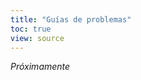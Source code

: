 ```yaml
---
title: "Guías de problemas"
toc: true
view: source
---
```


*Próximamente*

<!-- ## Guía 1: Teorema de Bayes y modelo Beta-Binomial -->

<!-- Recomiendo hacer, además de estos, los ejercicios de los capítulos 1 a 3 del libro [Bayes Rules!](https://www.bayesrulesbook.com/). -->

<!-- 1.  Supongamos que queremos averiguar cuál es la superficie de la Tierra cubierta por agua, $\theta$. Para eso, lanzamos al aire un globo terráqueo y al atraparlo, registramos si nuestro dedo índice de la mano derecha quedó marcando agua o tierra. De esta manera obtenemos una secuencia de muestras aleatorias de una variable $\text{Bernoulli}(\theta)$ independientes. -->

<!--     a.  Con ese procedimiento se obtienen 4 "agua" (**A**) y 11 "tierra" (**T**). Usando un prior uniforme para $\theta$, obtener la distribución posterior para $\theta$. -->
<!--     b.  Usando la distribución posterior calculada, obtener la distribución "posterior predictive" para las siguiente 5 muestras aleatorias -->
<!--     c.  Usar la distribución "posterior predictive" para calcular la probabilidad de obtener 3 o más **A** en las siguiente 5 realizaciones. -->

<!-- 2.  Siguiente el procedimiento del ejercicio anterior y partiendo de una distribución uniforme, graficar la distribución posterior luego de observar **A**. Luego, usando esa distribución posterior como prior, calcular y graficar la distribición posterior luego de observar **T**. Continuar este proceso para ver cómo se actualiza secuencialmente la distribución posterior cuando sucesivamente obtenemos (después de las dos primeras muestras aleatorias) **{A, A, A, T, A, T, A}**. -->

<!-- 3.  Repetir el ejercicio 2 pero partir de un prior triangular, con máximo en $\theta = 0.5$. Para hacerlo, hacer una aproximación de grilla para calcular la posterior. Esto es: -->

<!--     a.  Definir un vector de valores de $\theta$ en los cuales se quiere estimar la posterior. -->
<!--     b.  Calcular el prior para cada valor $\theta$ en esa grilla. -->
<!--     c.  Calcular la función de likelihood para valor del parámetro. -->
<!--     d.  Calcular la posterior no normalizada multiplicando el prior por el likelihood. -->
<!--     e.  Normalizar la posterior dividiendo por la suma de todos sus valores. -->

<!-- 4.  Crear una función que genere $N$ datos del proceso aleatorio descripto en el ejercicio 1 tomando como parámetros $N$ y $\theta$. Crear otra función que calcule la distribución posterior partiendo de un prior uniforme, genere muestras de esta distribución y con esas muestras devuelva un intervalo de credibilidad del 50% $\theta$. Con esta función, estimar el número mínimo de muestras aleatorias que se necesitan para estimar $\theta$ con un intervalo de credibilidad de ancho menor a 0.1. -->

<!-- 5.  Supongamos que estamos de espaldas a una mesa de pool separada en dos por una línea vertical. Juan y Alicia participan del siguiente juego. Tiran una pelota a la mesa que cae en un punto cualquiera, al azar. Si cae a la izquierda de la línea, Alicia gana 1 punto. Si cae a la derecha, Juan gana 1 punto. Gana el primero que llega a 6 puntos. Después de tirar 8 bolas, Alicia suma 5 puntos y Juan 3. -->

<!--     a.  Calcular la distribución posterior para la probabilidad $\theta$ de que Juan gane el juego. -->
<!--     b.  Tomar muestras de la posterior y con ellas obtener la esperanza de $\theta$. Comparar con el resultado visto en clase. -->
<!--     c.  Simular este juego para obtener la probabilidad esperada de que gana Juan el juego, entendida como la cantidad de veces que gana Juan el juego condicional a que va perdiendo 5 a 3. -->

<!-- ## Guía 2: Familias conjugadas -->

<!-- 1.  Se observa la realización de $n$ variables aleatorias Poisson independientes de parámetro $\lambda$. Escribir y graficar la función de Likelihood $L(\lambda)$ para cada caso: -->

<!--     a.  $(y_1,y_2,y_3) = (3, 7 ,19)$. -->
<!--     b.  $(y_1,y_2,y_3,y_4) = (12, 12 ,12, 0)$. -->
<!--     c.  $y_1 = 12$. -->
<!--     d.  $(y_1,y_2,y_3,y_4,y_5) = (16, 10 ,17, 11, 11)$. -->

<!-- 2.  Suponiendo un prior $\lambda \sim \text{Gamma}(24,2)$, especificar y graficar la distribución posterior para $\lambda$ correspondiente a cada escenario del ejercicio anterior. -->

<!-- 3.  Repetir el ejercicio anterior suponiendo un prior $\lambda \sim \text{Gamma}(2,2)$ -->

<!-- 4.  Supongamos que uno tiene una variable aleatoria $Y$ que puede modelar con una distribución geométrica. Es decir que $P(Y=y \mid \theta) = \theta ~ (1-\theta)^{y-1}$ para $y \in \{1, 2, 3, ...\}$. Se utiliza un prior $Beta(a,b)$ para $\theta$. -->

<!--     a.  ¿Qué situación se representa con una variable aleatoria geométrica? -->
<!--     b.  Derivar la distribución posterior para $\theta$ suponiendo que se observó $Y=y$. Identificar la distribución encontrada y sus parámetros. -->
<!--     c.  El modelo Beta es un prior conjugado de la Geométrica? -->

<!-- 5.  Supongamos que $\lambda$ es el promedio del número total de goles por partido del mundial de fútbol femenino. En este ejercicio vamos a analizar $\lambda$ usando el modelo Gamma-Poisson donde $Y_i$ es el número de goles que se hicieron en un partido $i$ del Mundial. Es decir que $P(Y_i \mid \lambda) = \text{Pois}(\lambda)$. Como prior, tomar: $P(\lambda) = \text{Gamma}(1, 0.25)$. -->

<!--     a.  Graficar el conocimiento previo sobre $\lambda$. -->
<!--     b.  ¿Por qué el modelo Poisson es razonable para Y_i? -->
<!--     c.  Escribir la distribución posterior para $\lambda$ suponiendo que en los primeros tres partidos se meten $(y_1,y_2,y_3) = (3, 7 ,4)$ goles. -->
<!--     d.  Ahora usando datos reales, graficar la evolución (partido a partido) del conocimiento sobre $\lambda$. Los datos se pueden obtener -->

<!-- ```{r eval=FALSE} -->
<!-- library(fivethirtyeight) -->
<!-- library(dplyr) -->

<!-- data("wwc_2019_matches") -->
<!-- d <- wwc_2019_matches %>%  -->
<!--   mutate(total = score1 + score2) %>%  -->
<!--   select(total) -->

<!-- ``` -->

<!-- ## Guía 3: Simulaciones y muestreo de la posterior -->

<!-- 1.  Simular 10000 datos de una distribución Beta(3,7). Graficar un histograma de los datos y la distribución teórica superpuesta. Dar tres medidas de resumen de la distribución usando los datos simulados. -->

<!-- 2.  Repetir el ejercicio 1 para la distribución Gamma(4,2) y para la Normal(4,1). -->

<!-- 3.  Supongamos que tomaron datos $y$ y con un modelo bayesiano llegaron a que la distribución posterior para la probabilidad de que respondan un mail dentro de las 24 horas, $\theta$, es Beta(2,5). Les llega un nuevo mail. ¿Cuál es la probabilidad de que lo respondan en menos de 24 horas? Es decir, se pide $P(\tilde y = 1 \mid y)$, la *posterior predictive*. Resolverlo de dos formas: -->

<!--     a.  Calculando analíticamente $P(\tilde y = 1 \mid y)$. -->
<!--     b.  Simulando datos. Para esto: -->
<!--         i.  Generar 10000 valores simulados del parámetro $\theta$ usando la distribución posterior. -->
<!--         ii. Para cada valor del parámetro $\theta_i$, simular un $y_i$ predicho. -->
<!--         iii. ¿Cuál es la frecuencia de $y=1$ entre los predichos? ¿Coincide con lo calculado en a?. -->

<!-- 4.  Supongamos que quieren saber si los mails que reciben los lunes los responden más rápido que los que reciben los sábados. Con datos que recolectan de su propia experiencia llegan a que la distribución posterior para $\theta_L$ es Beta(3,7) (correspondiente a mails que llegan los lunes) y $\theta_S$ es Beta(4,8) para los que llegan los sábados. Para responder la pregunta simulando, sigan estos pasos: -->

<!--     a.  Simular 10000 valores de $\theta_L$ y $\theta_S$. -->
<!--     b.  Calcular, para cada para de valores $\theta_L(i)$ y $\theta_S(i)$, la diferencia $\delta_i = \theta_L(i) - \theta_S(i)$. -->
<!--     c.  Usar las muestras aleatorias $\delta_i$ para responder la pregunta. Por ejemplo, preguntarse por la probabilidad de que esa diferencia sea positiva. -->

<!-- 5.  Un jardín botánico tiene tres especies de árboles, A, B y C. El 18% del total de los árboles está infectado con un plaga. Entre los infectados, 15% son A, 80% son B y 5% son C. Entre los no infectados 20% son A, 10% son B y 70% son C. Para monitorear el avance de la plaga, un empleado se acerca a un árbol cualquiera para examinarlo. Para resolver este ejercicio, simular datos de 10000 árboles. -->

<!--     a.  Cuál es la probabilidad de que el árbol esté infectado (prior)? -->
<!--     b.  Si resulta que el árbol seleccionado es de la especie B. ¿Qué probabilidad tenía de haber seleccionado uno de esa especie? -->
<!--     c.  Cuál es la probabilidad posterior de que el árbol seleccionado, de la especie B, esté infectado? -->
<!--     d.  Comparar la probabilidad a priori de que el árbol esté infectado con la probabilidad posterior (luego de saber que el árbol seleccionado es de la especie B)? -->
<!--     e.  Comparar los resultados de las simulaciones con el resultado exacto usando la regla de Bayes. -->

<!-- 6.  Implementar el algoritmo de Metropolis-Hastings para conseguir muestras de una distribución $\text{Normal}(\mu=0.4, \sigma=0.6)$. Construir una función que tome como argumento el largo de la cadena (número de muestras), el valor inicial y algún parámetro necesario de la función de propuesta. -->

<!-- 7.  (*BayesRules 7.15*) Identificar una pregunta que se pueda responder con un modelo Beta-Binomial para la probabilidad $\theta$ de que ocurra algo. Por ejemplo: proporción de colectivos que vienen llenos cuando vienen a Exactas, etc. -->

<!--     a.  Proponer un prior para $\theta$. -->
<!--     b.  Juntar datos (de verdad o inventados). -->
<!--     c.  Simular 2000 valores de $\theta$ obtenidos con el algoritmo de Metropolis-Hastings. -->
<!--     d.  Graficar la cadena resultante (secuencia de muestras). ¿Están satisfechos con el resultado? ¿A qué hay que estar atentos para aceptar las muestras? -->

<!-- 8.  (*BayesRules 7.16*) Identificar una pregunta que se pueda responder con un modelo Normal para $\mu$, un valor medio de interés. Por ejemplo: la temperatura máxima promedio en Otoño en Buenos Aires, el tiempo medio de uso de celular diario, etc. -->

<!--     a.  Proponer un prior para $\mu$. -->
<!--     b.  Juntar datos (de verdad o inventados). -->
<!--     c.  Simular 2000 valores de $\mu$ obtenidos con el algoritmo de Metropolis-Hastings. Usar $\sigma$ fijo. -->
<!--     d.  Graficar la cadena resultante (secuencia de muestras). ¿Están satisfechos con el resultado? ¿A qué hay que estar atentos para aceptar las muestras? -->

<!-- ## Guía 4: Modelo lineal - Introducción a brms -->

<!-- 1.  Para el siguiente modelo, simular observaciones $y_{obs}$ con el prior -->

<!-- $$ -->
<!-- y \sim \text{Normal}(\mu, \sigma) \\ -->
<!-- \mu = \text{Normal}(0,10) \\ -->
<!-- \sigma = \text{Exponencial}(1) -->
<!-- $$ -->

<!-- 2.  Escribir el modelo del ejercicio 1 en `brms`. -->

<!-- 3.  Traducir el siguiente modelo (en sintaxis de `brms`) matemáticamente\> -->

<!-- ```{r eval=FALSE} -->

<!--       family = gaussian,  -->
<!--       y ~ 1 + x, -->
<!--       prior = c(prior(normal(0, 10), class = Intercept), -->
<!--                 prior(normal(0, 10), class = b), -->
<!--                 prior(exp(1),  class = sigma)) -->

<!-- ``` -->

<!-- 4.  Supongamos que se mide la altura de un grupo de chicos durante tres años. Al cabo de los tres años, se quiere usar un modelo lineal para predecir la altura usando el año como predictora. Escribir la definición matemática para este modelo de regresión, usando los priors que quiera (pero esté preparado para defender la elección de priors.) -->

<!-- 5.  Usando el dataset de alturas `Howell1` que viene con el paquete `rethinking`, dar una predicción para la altura de individuos que pesan 46.95, 43.72, 64.78, 32.59 y 54.63 Kg. Dar también un intervalo de credibilidad del 95% para estas predicciones. -->

<!-- 6.  Del mismo dataset, seleccionar sólo los individuos que tienen menos de 18 años. Ajustar con `brms` un modelo de regresión lineal para la altura teniendo como explicativa al peso de los individuos. Graficar los datos y la recta obtenida con los valores medios de la posterior y un intervalo de credibilidad para esos valores. También graficar un intervalo de credibilidad para la altura predicha por el modelo. Todo en el mismo gráfico. ¿Te parece adecuado el modelo? ¿Qué aspectos podrías cambiar para mejorar el modelo? -->

<!-- ## Guía 5: Regresiones -->

<!-- 1.  Usando el dataset `penguins` del paquete [`palmerpenguins`](https://allisonhorst.github.io/palmerpenguins/), estudiar la relación entre el largo de las aletas de los pinguinos (`flipper_length`) y su peso (`body_mass_g`). -->

<!--     a.  Proponer un modelo en el que el peso tiene una distribución normal con parámetros $\mu$ y $\sigma$, donde $\mu$ se basa en el largo de las aletas. -->
<!--     b.  Correr el modelo en STAN usando `brms` o `rstanarm`, eligiendo priors para los parámetros o usando los priors default. -->
<!--     c.  Diagnosticar las cadenas de muestras de las posteriores para cada parámetro usando el número efectivo de muestras ($n_{eff}$) y $\hat{R}$. -->
<!--     d.  Encontrar la distribución posterior para el peso esperado de un pinguino que tiene una aleta de largo 200 mm. Graficarla y dar medidas resumen. -->
<!--     e.  Hacer 500 predicciones del peso de un pinguino con una aleta de largo 200 mm. Graficar la distribución de estos pesos predichos y comparar con el resultado del ítem anterior. ¿A qué se debe la diferencia? -->
<!--     f.  Graficar 100 rectas correspondientes al peso esperado de pinguinos con una aleta de largo entre 150 mm y 250 mm. Hacer lo mismo para el peso predicho por el modelo. -->

<!-- 2.  Proponer un modelo de regresión logística para clasificar a un pinguino como de la especie Gentoo usando como variable predictora al largo del pico (`bill_length`). -->

<!--     a.  Correr el modelo y extraer la probabilidad de que un pinguino sea Gentoo si su pico tiene largo 40 mm. (*Ayuda: se puede usar la función `posterior_linpred(transform = TRUE)`*). -->
<!--     b.  Graficar la probabilidad de que un pinguino sea Gentoo en función del largo del pico. -->

<!-- 3.  Se quiere entender la relación entre el cociente de ancho y largo del pico ($r$, variable respuesta) y el largo de la aleta (variable explicativa). Proponga un modelo (tenga en cuenta el rango posible de valores de $r$ para elegir la distribución de la variable respuesta). Ajustar el modelo y graficar los valores de $r$ predichos por el modelo para un rango de valores para el largo de la aleta entre 170 mm y 240 mm. -->

